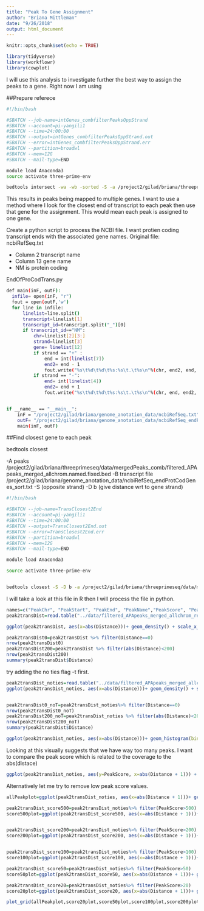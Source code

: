 ```yaml
---
title: "Peak To Gene Assignment"
author: "Briana Mittleman"
date: "9/26/2018"
output: html_document
---
```


```r
knitr::opts_chunk$set(echo = TRUE)
```


```r
library(tidyverse)
library(workflowr)
library(cowplot)
```

I will use this analysis to investigate further the best way to assign the peaks to a gene. Right now I am using  

##Prepare referece 
```bash
#!/bin/bash

#SBATCH --job-name=intGenes_combfilterPeaksOppStrand
#SBATCH --account=pi-yangili1
#SBATCH --time=24:00:00
#SBATCH --output=intGenes_combfilterPeaksOppStrand.out
#SBATCH --error=intGenes_combfilterPeaksOppStrand.err
#SBATCH --partition=broadwl
#SBATCH --mem=12G
#SBATCH --mail-type=END

module load Anaconda3
source activate three-prime-env

bedtools intersect -wa -wb -sorted -S -a /project2/gilad/briana/threeprimeseq/data/mergedPeaks_comb/filtered_APApeaks_merged_allchrom.named.fixed.bed -b /project2/gilad/briana/genome_anotation_data/ncbiRefSeq_sm_noChr.sort.mRNA.bed > /project2/gilad/briana/threeprimeseq/data/mergedPeaks_comb/filtered_APApeaks_merged_allchrom_refseqGenes.OppStrand.bed
```


This results in peaks being mapped to multiple genes. I want to use a method where I look for the closest end of transcript to each peak then use that gene for the assignment. This would mean each peak is assigned to one gene. 


Create a python script to process  the NCBI file. I want protien coding transcript ends with the associated gene names.
Original file: ncbiRefSeq.txt  

* Column 2 transcript name
* Column 13 gene name 
* NM is protein coding 

EndOfProCodTrans.py  
```bash
def main(inF, outF):
  infile= open(inF, "r")
  fout = open(outF,'w')
  for line in infile:
      linelist=line.split()
      transcript=linelist[1]
      transcript_id=transcript.split("_")[0]
      if transcript_id=="NM":
          chr=linelist[2][3:]
          strand=linelist[3] 
          gene= linelist[12]
          if strand == "+" :
              end = int(linelist[7])
              end2= end - 1
              fout.write("%s\t%d\t%d\t%s:%s\t.\t%s\n"%(chr, end2, end, transcript,gene, strand))
          if strand == "-":
              end= int(linelist[4])
              end2= end + 1
              fout.write("%s\t%d\t%d\t%s:%s\t.\t%s\n"%(chr, end, end2, transcript,gene, strand))


if __name__ == "__main__":
    inF = "/project2/gilad/briana/genome_anotation_data/ncbiRefSeq.txt"
    outF= "/project2/gilad/briana/genome_anotation_data/ncbiRefSeq_endProtCodGenes.txt"
    main(inF, outF)
```

##Find closest gene to each peak  

bedtools closest 

-A peaks /project2/gilad/briana/threeprimeseq/data/mergedPeaks_comb/filtered_APApeaks_merged_allchrom.named.fixed.bed
-B transcript file  /project2/gilad/briana/genome_anotation_data/ncbiRefSeq_endProtCodGenes_sort.txt
-S (opposite strand)
-D b (give distance wrt to gene strand)




```bash

#!/bin/bash

#SBATCH --job-name=TransClosest2End
#SBATCH --account=pi-yangili1
#SBATCH --time=24:00:00
#SBATCH --output=TransClosest2End.out
#SBATCH --error=TransClosest2End.err
#SBATCH --partition=broadwl
#SBATCH --mem=12G
#SBATCH --mail-type=END

module load Anaconda3 

source activate three-prime-env


bedtools closest -S -D b -a /project2/gilad/briana/threeprimeseq/data/mergedPeaks_comb/filtered_APApeaks_merged_allchrom.named.fixed.bed -b  /project2/gilad/briana/genome_anotation_data/ncbiRefSeq_endProtCodGenes_sort.txt > /project2/gilad/briana/threeprimeseq/data/mergedPeaks_comb/filtered_APApeaks_merged_allchrom_refseqTrans.closest2End.bed
```

I will take a look at this file in R then I will process the file in python.  

```r
names=c("PeakChr", "PeakStart", "PeakEnd", "PeakName","PeakScore", "PeakStrand", "GeneChr", "GeneStart", "GeneEnd", "Transcript", "GeneScore", "GeneStrand", "Distance" )
peak2transDist=read.table("../data/filtered_APApeaks_merged_allchrom_refseqTrans.closest2End.bed", col.names = names, stringsAsFactors = F, header=F)
```

```r
ggplot(peak2transDist, aes(x=abs(Distance)))+ geom_density() + scale_x_log10()
```

```r
peak2transDist0=peak2transDist %>% filter(Distance==0)
nrow(peak2transDist0)
peak2transDist200=peak2transDist %>% filter(abs(Distance)<200)
nrow(peak2transDist200)
summary(peak2transDist$Distance)
```


try adding the no ties flag -t first.  

```r

peak2transDist_noties=read.table("../data/filtered_APApeaks_merged_allchrom_refseqTrans.closest2End.noties.bed", col.names = names, stringsAsFactors = F, header=F)
ggplot(peak2transDist_noties, aes(x=abs(Distance)))+ geom_density() + scale_x_log10()


peak2transDist0_noT=peak2transDist_noties%>% filter(Distance==0)
nrow(peak2transDist0_noT)
peak2transDist200_noT=peak2transDist_noties %>% filter(abs(Distance)<200)
nrow(peak2transDist200_noT)
summary(peak2transDist$Distance)

```

```r
ggplot(peak2transDist_noties, aes(x=abs(Distance)))+ geom_histogram(binwidth = .5) + scale_x_log10()

```

Looking at this visually suggests that we have way too many peaks. I want to compare the peak score which is related to the coverage to the abs(distace)  

```r
ggplot(peak2transDist_noties, aes(y=PeakScore, x=abs(Distance + 1))) + geom_point() + scale_x_log10() + scale_y_log10() + geom_density2d(na.rm = TRUE, size = 1, colour = 'red') 

```


Alternatively let me try to remove low peak score values.  

```r
allPeakplot=ggplot(peak2transDist_noties, aes(x=abs(Distance + 1)))+ geom_density() + scale_x_log10() + labs(title="Distance all peaks to gene end") + annotate("text", label=nrow(peak2transDist_noties), x=10, y=.4)

peak2transDist_score500=peak2transDist_noties%>% filter(PeakScore>500)
score500plot=ggplot(peak2transDist_score500, aes(x=abs(Distance + 1)))+ geom_density() + scale_x_log10() + labs(title="Peak Score > 500") + annotate("text", label=nrow(peak2transDist_score500), x=10, y=.4)


peak2transDist_score200=peak2transDist_noties%>% filter(PeakScore>200)
score200plot=ggplot(peak2transDist_score200, aes(x=abs(Distance + 1)))+ geom_density() + scale_x_log10() + labs(title="Peak Score > 200") + annotate("text", label=nrow(peak2transDist_score200), x=10, y=.4)


peak2transDist_score100=peak2transDist_noties%>% filter(PeakScore>100)
score100plot=ggplot(peak2transDist_score100, aes(x=abs(Distance + 1)))+ geom_density() + scale_x_log10() + labs(title="Peak Score > 100") + annotate("text", label=nrow(peak2transDist_score100), x=10, y=.4)

peak2transDist_score50=peak2transDist_noties%>% filter(PeakScore>50)
score50plot=ggplot(peak2transDist_score50, aes(x=abs(Distance + 1)))+ geom_density() + scale_x_log10() + labs(title="Peak Score > 50")+ annotate("text", label=nrow(peak2transDist_score50), x=10, y=.4)

peak2transDist_score20=peak2transDist_noties%>% filter(PeakScore>20)
score20plot=ggplot(peak2transDist_score20, aes(x=abs(Distance + 1)))+ geom_density() + scale_x_log10() + labs(title="Peak Score > 10")+ annotate("text", label=nrow(peak2transDist_score20), x=10, y=.4)

plot_grid(allPeakplot,score20plot,score50plot,score100plot,score200plot, score500plot)
```

